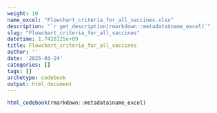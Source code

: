 ```yaml
---
weight: 10
name_excel: "Flowchart_criteria_for_all_vaccines.xlsx"
description: "`r get_description(rmarkdown::metadata$name_excel)`"
slug: "Flowchart_criteria_for_all_vaccines"
datetime: 1.7428125e+09
title: Flowchart_criteria_for_all_vaccines
author: ''
date: '2025-03-24'
categories: []
tags: []
archetype: codebook
output: html_document
---
```


```r
html_codebook(rmarkdown::metadata$name_excel)
```
